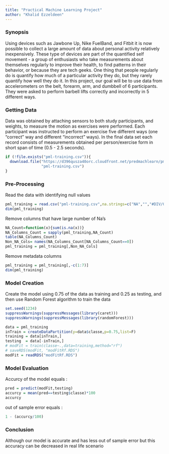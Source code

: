 ```yaml
---
title: "Practical Machine Learning Project"
author: "Khalid Ezzeldeen"
---
```


### Synopsis
Using devices such as Jawbone Up, Nike FuelBand, and Fitbit it is now possible to collect a large amount of data about personal activity relatively inexpensively. These type of devices are part of the quantified self movement - a group of enthusiasts who take measurements about themselves regularly to improve their health, to find patterns in their behavior, or because they are tech geeks. One thing that people regularly do is quantify how much of a particular activity they do, but they rarely quantify how well they do it. In this project, our goal will be to use data from accelerometers on the belt, forearm, arm, and dumbbell of 6 participants. They were asked to perform barbell lifts correctly and incorrectly in 5 different ways. 

### Getting Data

Data was obtained by attaching sensors to both study participants, and weights, to measure the motion as exercises were performed. Each participant was instructed to perform an exercise five different ways (one "correct" way and different "incorrect" ways).
In the final data set each record consists of measurements obtained per person/exercise form in short span of time (0.5 - 2.5 seconds).

```r
if (!file.exists("pml-training.csv")){
  download.file("https://d396qusza40orc.cloudfront.net/predmachlearn/pml-training.csv",
                "pml-training.csv")
}
```

### Pre-Processing

Read the data with identifying null values

```r
pml_training = read.csv("pml-training.csv",na.strings=c("NA","","#DIV/0!"))
dim(pml_training)
```

Remove columns that have large number of Na's

```r
NA_Count=function(x){sum(is.na(x))}
NA_Columns_Count = sapply(pml_training,NA_Count)
table(NA_Columns_Count)
Non_NA_Cols= names(NA_Columns_Count[NA_Columns_Count==0])
pml_training = pml_training[,Non_NA_Cols]
```

Remove metadata columns

```r
pml_training = pml_training[,-c(1:7)]
dim(pml_training)
```

### Model Creation

Create the model using 0.75 of the data as training and 0.25 as testing, and then use Random Forest algorithm to train the data

```r
set.seed(1234)
suppressWarnings(suppressMessages(library(caret)))
suppressWarnings(suppressMessages(library(randomForest)))
```

```r
data = pml_training
inTrain = createDataPartition(y=data$classe,p=0.75,list=F)
training = data[inTrain,]
testing  = data[-inTrain,]
# modFit = train(classe~.,data=training,method="rf")
# saveRDS(modFit, "modFitRf.RDS")
modFit = readRDS("modFitRf.RDS")
```

### Model Evaluation

Accurcy of the model equals :

```r
pred = predict(modFit,testing)
accurcy = mean(pred==testing$classe)*100
accurcy
```

out of sample error equals :

```r
1 - (accurcy/100)
```

### Conclusion

 Although our model is accurate and has less out of sample error but this accuracy can be decreased in real life scenario
